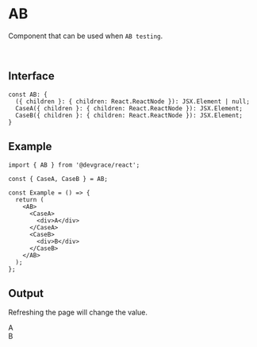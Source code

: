 
# AB
Component that can be used when `AB testing`.

<br />

## Interface
```tsx
const AB: {
  ({ children }: { children: React.ReactNode }): JSX.Element | null;
  CaseA({ children }: { children: React.ReactNode }): JSX.Element;
  CaseB({ children }: { children: React.ReactNode }): JSX.Element;
}
```

## Example

```tsx
import { AB } from '@devgrace/react';

const { CaseA, CaseB } = AB;

const Example = () => {
  return (
    <AB>
      <CaseA>
        <div>A</div>
      </CaseA>
      <CaseB>
        <div>B</div>
      </CaseB>
    </AB>
  );
}; 
```

## Output

<div>
  <p>Refreshing the page will change the value.</p>
  <AB>
    <AB.CaseA>
      <div style={{ width: "50px", backgroundColor: "green", color: "white", fontSize: '2rem', textAlign: 'center'}}>A</div>
    </AB.CaseA>
    <AB.CaseB>
      <div style={{width: "50px", backgroundColor: "blue", color: "white", fontSize: '2rem', textAlign: 'center'}}>B</div>
    </AB.CaseB>
  </AB>
</div>